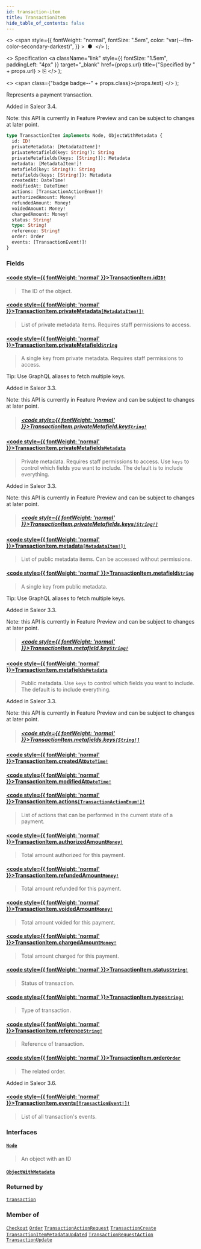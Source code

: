```yaml
---
id: transaction-item
title: TransactionItem
hide_table_of_contents: false
---
```


  <>
    <span
      style={{
        fontWeight: "normal",
        fontSize: ".5em",
        color: "var(--ifm-color-secondary-darkest)",
      }}
    >
      &nbsp;●&nbsp;
    </span>
  </>
);

  <>
    Specification
    <a
      className="link"
      style={{ fontSize: "1.5em", paddingLeft: "4px" }}
      target="\_blank"
      href={props.url}
      title={"Specified by " + props.url}
    >
      ⎘
    </a>
  </>
);

  <>
    <span class={"badge badge--" + props.class}>{props.text}</span>
  </>
);

Represents a payment transaction.

Added in Saleor 3.4.

Note: this API is currently in Feature Preview and can be subject to changes at later point.

```graphql
type TransactionItem implements Node, ObjectWithMetadata {
  id: ID!
  privateMetadata: [MetadataItem!]!
  privateMetafield(key: String!): String
  privateMetafields(keys: [String!]): Metadata
  metadata: [MetadataItem!]!
  metafield(key: String!): String
  metafields(keys: [String!]): Metadata
  createdAt: DateTime!
  modifiedAt: DateTime!
  actions: [TransactionActionEnum!]!
  authorizedAmount: Money!
  refundedAmount: Money!
  voidedAmount: Money!
  chargedAmount: Money!
  status: String!
  type: String!
  reference: String!
  order: Order
  events: [TransactionEvent!]!
}
```

### Fields

#### [<code style={{ fontWeight: 'normal' }}>TransactionItem.<b>id</b></code>](#)<Bullet />[`ID!`](../../api-reference/scalars/id) <Badge class="secondary" text="non-null"/> <Badge class="secondary" text="scalar"/>

> The ID of the object.

#### [<code style={{ fontWeight: 'normal' }}>TransactionItem.<b>privateMetadata</b></code>](#)<Bullet />[`[MetadataItem!]!`](../../api-reference/objects/metadata-item) <Badge class="secondary" text="non-null"/> <Badge class="secondary" text="object"/>

> List of private metadata items. Requires staff permissions to access.

#### [<code style={{ fontWeight: 'normal' }}>TransactionItem.<b>privateMetafield</b></code>](#)<Bullet />[`String`](../../api-reference/scalars/string) <Badge class="secondary" text="scalar"/>

> A single key from private metadata. Requires staff permissions to access.

Tip: Use GraphQL aliases to fetch multiple keys.

Added in Saleor 3.3.

Note: this API is currently in Feature Preview and can be subject to changes at later point.

> ##### [<code style={{ fontWeight: 'normal' }}>TransactionItem.privateMetafield.<b>key</b></code>](#)<Bullet />[`String!`](../../api-reference/scalars/string) <Badge class="secondary" text="non-null"/> <Badge class="secondary" text="scalar"/>

#### [<code style={{ fontWeight: 'normal' }}>TransactionItem.<b>privateMetafields</b></code>](#)<Bullet />[`Metadata`](../../api-reference/scalars/metadata) <Badge class="secondary" text="scalar"/>

> Private metadata. Requires staff permissions to access. Use `keys` to control which fields you want to include. The default is to include everything.

Added in Saleor 3.3.

Note: this API is currently in Feature Preview and can be subject to changes at later point.

> ##### [<code style={{ fontWeight: 'normal' }}>TransactionItem.privateMetafields.<b>keys</b></code>](#)<Bullet />[`[String!]`](../../api-reference/scalars/string) <Badge class="secondary" text="list"/> <Badge class="secondary" text="scalar"/>

#### [<code style={{ fontWeight: 'normal' }}>TransactionItem.<b>metadata</b></code>](#)<Bullet />[`[MetadataItem!]!`](../../api-reference/objects/metadata-item) <Badge class="secondary" text="non-null"/> <Badge class="secondary" text="object"/>

> List of public metadata items. Can be accessed without permissions.

#### [<code style={{ fontWeight: 'normal' }}>TransactionItem.<b>metafield</b></code>](#)<Bullet />[`String`](../../api-reference/scalars/string) <Badge class="secondary" text="scalar"/>

> A single key from public metadata.

Tip: Use GraphQL aliases to fetch multiple keys.

Added in Saleor 3.3.

Note: this API is currently in Feature Preview and can be subject to changes at later point.

> ##### [<code style={{ fontWeight: 'normal' }}>TransactionItem.metafield.<b>key</b></code>](#)<Bullet />[`String!`](../../api-reference/scalars/string) <Badge class="secondary" text="non-null"/> <Badge class="secondary" text="scalar"/>

#### [<code style={{ fontWeight: 'normal' }}>TransactionItem.<b>metafields</b></code>](#)<Bullet />[`Metadata`](../../api-reference/scalars/metadata) <Badge class="secondary" text="scalar"/>

> Public metadata. Use `keys` to control which fields you want to include. The default is to include everything.

Added in Saleor 3.3.

Note: this API is currently in Feature Preview and can be subject to changes at later point.

> ##### [<code style={{ fontWeight: 'normal' }}>TransactionItem.metafields.<b>keys</b></code>](#)<Bullet />[`[String!]`](../../api-reference/scalars/string) <Badge class="secondary" text="list"/> <Badge class="secondary" text="scalar"/>

#### [<code style={{ fontWeight: 'normal' }}>TransactionItem.<b>createdAt</b></code>](#)<Bullet />[`DateTime!`](../../api-reference/scalars/date-time) <Badge class="secondary" text="non-null"/> <Badge class="secondary" text="scalar"/>

>

#### [<code style={{ fontWeight: 'normal' }}>TransactionItem.<b>modifiedAt</b></code>](#)<Bullet />[`DateTime!`](../../api-reference/scalars/date-time) <Badge class="secondary" text="non-null"/> <Badge class="secondary" text="scalar"/>

>

#### [<code style={{ fontWeight: 'normal' }}>TransactionItem.<b>actions</b></code>](#)<Bullet />[`[TransactionActionEnum!]!`](../../api-reference/enums/transaction-action-enum) <Badge class="secondary" text="non-null"/> <Badge class="secondary" text="enum"/>

> List of actions that can be performed in the current state of a payment.

#### [<code style={{ fontWeight: 'normal' }}>TransactionItem.<b>authorizedAmount</b></code>](#)<Bullet />[`Money!`](../../api-reference/objects/money) <Badge class="secondary" text="non-null"/> <Badge class="secondary" text="object"/>

> Total amount authorized for this payment.

#### [<code style={{ fontWeight: 'normal' }}>TransactionItem.<b>refundedAmount</b></code>](#)<Bullet />[`Money!`](../../api-reference/objects/money) <Badge class="secondary" text="non-null"/> <Badge class="secondary" text="object"/>

> Total amount refunded for this payment.

#### [<code style={{ fontWeight: 'normal' }}>TransactionItem.<b>voidedAmount</b></code>](#)<Bullet />[`Money!`](../../api-reference/objects/money) <Badge class="secondary" text="non-null"/> <Badge class="secondary" text="object"/>

> Total amount voided for this payment.

#### [<code style={{ fontWeight: 'normal' }}>TransactionItem.<b>chargedAmount</b></code>](#)<Bullet />[`Money!`](../../api-reference/objects/money) <Badge class="secondary" text="non-null"/> <Badge class="secondary" text="object"/>

> Total amount charged for this payment.

#### [<code style={{ fontWeight: 'normal' }}>TransactionItem.<b>status</b></code>](#)<Bullet />[`String!`](../../api-reference/scalars/string) <Badge class="secondary" text="non-null"/> <Badge class="secondary" text="scalar"/>

> Status of transaction.

#### [<code style={{ fontWeight: 'normal' }}>TransactionItem.<b>type</b></code>](#)<Bullet />[`String!`](../../api-reference/scalars/string) <Badge class="secondary" text="non-null"/> <Badge class="secondary" text="scalar"/>

> Type of transaction.

#### [<code style={{ fontWeight: 'normal' }}>TransactionItem.<b>reference</b></code>](#)<Bullet />[`String!`](../../api-reference/scalars/string) <Badge class="secondary" text="non-null"/> <Badge class="secondary" text="scalar"/>

> Reference of transaction.

#### [<code style={{ fontWeight: 'normal' }}>TransactionItem.<b>order</b></code>](#)<Bullet />[`Order`](../../api-reference/objects/order) <Badge class="secondary" text="object"/>

> The related order.

Added in Saleor 3.6.

>

#### [<code style={{ fontWeight: 'normal' }}>TransactionItem.<b>events</b></code>](#)<Bullet />[`[TransactionEvent!]!`](../../api-reference/objects/transaction-event) <Badge class="secondary" text="non-null"/> <Badge class="secondary" text="object"/>

> List of all transaction's events.

### Interfaces

#### [`Node`](../../api-reference/interfaces/node) <Badge class="secondary" text="interface"/>

> An object with an ID

#### [`ObjectWithMetadata`](../../api-reference/interfaces/object-with-metadata) <Badge class="secondary" text="interface"/>

>

### Returned by

[`transaction`](../../api-reference/queries/transaction) <Badge class="secondary" text="query"/>

### Member of

[`Checkout`](../../api-reference/objects/checkout) <Badge class="secondary" text="object"/><Bullet />[`Order`](../../api-reference/objects/order) <Badge class="secondary" text="object"/><Bullet />[`TransactionActionRequest`](../../api-reference/objects/transaction-action-request) <Badge class="secondary" text="object"/><Bullet />[`TransactionCreate`](../../api-reference/objects/transaction-create) <Badge class="secondary" text="object"/><Bullet />[`TransactionItemMetadataUpdated`](../../api-reference/objects/transaction-item-metadata-updated) <Badge class="secondary" text="object"/><Bullet />[`TransactionRequestAction`](../../api-reference/objects/transaction-request-action) <Badge class="secondary" text="object"/><Bullet />[`TransactionUpdate`](../../api-reference/objects/transaction-update) <Badge class="secondary" text="object"/>
